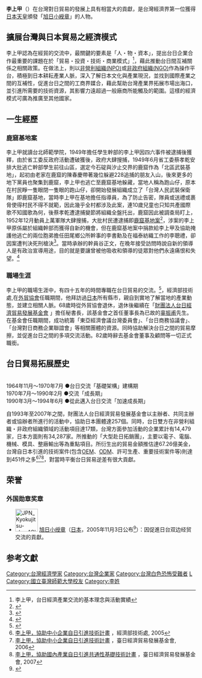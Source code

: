 '''李上甲'''（{{bd|1927年|11月24日|2014年|1月20日|catIdx=Lee}}）在台灣對日貿易的發展上具有相當大的貢獻，是台灣經濟界第一位獲得[[日本天皇|日本天皇]]頒發「[[旭日章|旭日小綬章]]」的人物。

== 擴展台灣與日本貿易之經濟模式 ==
李上甲認為在經貿的交流中，最關鍵的要素是「人・物・資本」，提出台日企業合作最重要的課題在於「貿易・投資・技術・商業模式」<ref> 李上甲，台日經濟產業交流的基本理念與活動實績</ref>，藉此推動台日間互補關係之相關政策。在做法上，則以[[非營利組織|非營利組織(NPO)]]或[[非政府組織|非政府組織(NGO)]]作為操作平台，積極到日本耕耘產業人脈，深入了解日本文化與產業現況，並找到國際產業之間的互補性，促進台日之間的工商界媒合，藉此幫助台灣產業界拓展市場出海口，並引進所需要的技術資源，其影響力遠超過一般廠商所能觸及的範圍。這樣的經濟模式可廣為推廣至其他國家。

== 一生經歷 ==

===鹿窟基地案===
李上甲就讀台北師範學院，1949年擔任學生幹部的李上甲因四六事件被逮捕後獲釋，由於省工委反政府活動遭破獲後，政府大肆搜捕，1949年6月省工委蔡孝乾安排大批逃亡幹部學生前往山區，選定今石碇與汐止交界的鹿窟作為「北區武裝基地」，起初由老家在鹿窟的陳春慶帶著幾位躲避228追捕的朋友入山，後來更多的地下黨員也聚集到鹿窟，李上甲也逃亡至鹿窟基地躲藏，當地人稱為跑山仔，原本在村民睜一隻眼閉一隻眼的跑山仔，卻開始發展組織成立了「台灣人民武裝保衛隊」即鹿窟基地，當時李上甲在基地擔任指導員，為了防止告密，隊員或送禮或裹脅使得村民不得不就範，因此幾乎全村都涉及此案，連10歲兒童也只知共產國際歌不知國歌為何，後蔡孝乾遭逮捕變節將組織全盤托出，鹿窟因此被調查局盯上，1952年12月動員上萬軍隊大肆搜捕，大批村民遭逮捕即[[鹿窟基地案|鹿窟基地案]]<ref>{{cite news|url=http://news.ltn.com.tw/news/focus/paper/975744|title=鹿窟事件50年代最大政治冤案|publisher=自由時報|accessdate=2016-11-07|archive-date=2019-06-29|archive-url=https://web.archive.org/web/20190629011612/https://news.ltn.com.tw/news/focus/paper/975744|dead-url=no}}</ref>，涉案的李上甲原係屬於組織幹部而獲得自新的機會，但在鹿窟基地案中捐款給李上甲及協助掩護他逃亡的兩位胞弟擔任田尾鄉公所幹事的李書勳及在福泰紡織工作的李聰禮，卻因案遭判決死刑槍決<ref>{{cite news|url=http://www.twgiga.com/web/orang/org01.asp|title=戰後政治案件及受難者|publisher=戰後政治案件及受難者資料庫|accessdate=2016-11-07|archive-date=2017-03-02|archive-url=https://web.archive.org/web/20170302154152/http://www.twgiga.com/web/orang/org01.asp|dead-url=no}}</ref>。當時承辦的幹員谷正文，在晚年接受訪問時說自新的領導人是有政治宣導用途，目的就是要讓曾被他吸收和領導的徒眾對他們永遠痛恨和失望。<ref>{{cite book|author=谷正文|title=《白色恐怖秘密檔案》谷正文口述回憶錄|location=台灣|publisher=獨家出版社}}</ref>

===職場生涯===
李上甲的職場生涯中，有四十五年的時間專職在台日貿易的交流。<ref>{{Cite web |url=http://www.gbrc.jp/journal/amr/index.html |title=日台経済交流の礎を築いた人々―第一回 李上甲氏」の掲載--「赤門マネジメント・レビュー」13巻11号 |access-date=2014-11-28 |archive-date=2021-01-22 |archive-url=https://web.archive.org/web/20210122155710/http://www.gbrc.jp/journal/amr/index.html |dead-url=no }}</ref>，經濟部技術處,在[[外貿協會|外貿協會]]任職期間，他拜訪過[[日本|日本]]所有縣市，親自到實地了解當地的產業動態，並建立相關人脈。68歲時從外貿協會退休，退休後繼續在「[http://www.twjp.org.tw 財團法人台日經濟貿易發展基金會] {{Wayback|url=http://www.twjp.org.tw/ |date=20181227220845 }}」擔任秘書長，該基金會之首任董事長為已故的[[辜振甫|辜振甫]]先生。在基金會任職期間，成功統籌「東亞經濟會議台灣委員會」、「台日商務協議會」、「台灣對日商務企業聯誼會」等相關團體的資源。同時協助解決台日之間的貿易摩擦，並促進台日之間的多項交流活動。82歲時辭去基金會董事及顧問等一切正式職銜。

== 台日貿易拓展歷史 ==
<br />1964年11月～1970年7月   ●台日交流「基礎架構」建構期<br />
1970年7月～1990年2月   ●交流「成長期」<br />
1990年3月～1994年6月   ●從此邁入台日交流「加速成長期」

自1993年至2007年之間，財團法人台日經濟貿易發展基金會以主辦者、共同主辦者或協辦者所進行的活動中，協助日本團體達257個。同時，台日雙方在非營利組織・非政府組織領域的活動項目達17類，台灣方面參加活動的企業累計有14,479家，日本方面則有34,287家。所推動的「大型赴日拓銷團」，主要以電子、電腦、機械、模具、整廠輸出等為重點項目。所衍生出的貿易金額推估達67.26億美金，台灣自日本引進的技術案件(包含[[OEM|OEM]]、[[ODM|ODM]]、許可生產、重要技術案件等)則達到451件之多<ref>[http://books.google.com.tw/books/about/%E5%8D%94%E5%8A%A9%E4%B8%AD%E5%B0%8F%E4%BC%81%E6%A5%AD%E8%87%AA%E6%97%A5%E5%BC%95%E9%80%B2%E6%8A%80%E8%A1%93%E8%A8%88.html?id=1_Z5PwAACAAJ&redir_esc=y 李上甲，協助中小企業自日引進技術計畫] {{Wayback|url=http://books.google.com.tw/books/about/%E5%8D%94%E5%8A%A9%E4%B8%AD%E5%B0%8F%E4%BC%81%E6%A5%AD%E8%87%AA%E6%97%A5%E5%BC%95%E9%80%B2%E6%8A%80%E8%A1%93%E8%A8%88.html?id=1_Z5PwAACAAJ&redir_esc=y |date=20140222021313 }}，經濟部技術處, 2005</ref><ref>[http://books.google.com.tw/books/about/%E5%8D%94%E5%8A%A9%E4%B8%AD%E5%B0%8F%E4%BC%81%E6%A5%AD%E8%87%AA%E6%97%A5%E5%BC%95%E9%80%B2%E6%8A%80%E8%A1%93%E8%A8%88.html?id=RP3AHwAACAAJ&redir_esc=y 李上甲，協助中小企業自日引進技術計畫] {{Wayback|url=http://books.google.com.tw/books/about/%E5%8D%94%E5%8A%A9%E4%B8%AD%E5%B0%8F%E4%BC%81%E6%A5%AD%E8%87%AA%E6%97%A5%E5%BC%95%E9%80%B2%E6%8A%80%E8%A1%93%E8%A8%88.html?id=RP3AHwAACAAJ&redir_esc=y |date=20140222021315 }}，臺日經濟貿易發展基金會, 2006</ref><ref>[http://books.google.com.tw/books?id=PxUfMwEACAAJ&dq=inauthor:%22%E6%9D%8E%E4%B8%8A%E7%94%B2%22&hl=zh-TW&sa=X&ei=Cn0BU5bmL8SVkwW8_YCQCA&ved=0CDMQ6AEwAQ 李上甲，協助國內產業自日引進共通性基礎技術計畫] {{Wayback|url=http://books.google.com.tw/books?id=PxUfMwEACAAJ&dq=inauthor:%22%E6%9D%8E%E4%B8%8A%E7%94%B2%22&hl=zh-TW&sa=X&ei=Cn0BU5bmL8SVkwW8_YCQCA&ved=0CDMQ6AEwAQ |date=20140222021317 }}，臺日經濟貿易發展基金會, 2007</ref>，對當時平衡台日貿易逆差有很大貢獻。

==荣誉==
===外国勋章奖章===
* [[File:JPN_Kyokujitsu-sho_4Class_BAR.svg|60px]] [[旭日章|旭日小绶章]]（[[日本|日本]]，2005年11月3日公布<ref>{{ja}}{{cite web |url=https://www.mofa.go.jp/mofaj/gaiko/protocol/pdfs/h17_au.pdf |title=平成17年秋の外国人叙勲受章者名簿 |publisher=[[内阁府|内阁府]] |date=2005-11-03 |accessdate=2021-07-03 |archive-date=2021-03-04 |archive-url=https://web.archive.org/web/20210304003031/https://www.mofa.go.jp/mofaj/gaiko/protocol/pdfs/h17_au.pdf |dead-url=no }}</ref>）：因促進日台双边经贸交流的貢獻。

==参考文獻==
<div class="references-small">
<references />
</div>

[[Category:台灣經濟學家|Category:台灣經濟學家]]
[[Category:台灣企業家|Category:台灣企業家]]
[[Category:台灣白色恐怖受難者|Category:台灣白色恐怖受難者]]
[[Category:旭日小綬章獲得者|L]]
[[Category:國立臺灣師範大學校友|Category:國立臺灣師範大學校友]]
[[Category:李姓|Category:李姓]]